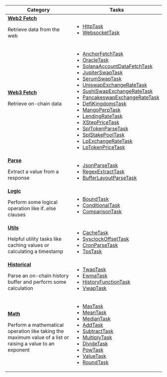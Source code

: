 <table style={{ tableLayout: "fixed", width: "100%" }}>
  <thead>
    <tr>
      <th width="50%">Category</th>
      <th min-width="50%">Tasks</th>
    </tr>
  </thead>
  <tbody>
    <tr>
      <td style={{ columnWidth: "auto" }}>
        <b>
          <u>Web2 Fetch</u>
        </b>
        <p>Retrieve data from the web</p>
      </td>
      <td>
        <ul>
          <li>
            <a href="/tasks/HttpTask">HttpTask</a>
          </li>
          <li>
            <a href="/tasks/WebsocketTask">WebsocketTask</a>
          </li>
        </ul>
      </td>
    </tr>
    <tr>
      <td style={{ columnWidth: "auto" }}>
        <b>
          <u>Web3 Fetch</u>
        </b>
        <p>Retrieve on-chain data</p>
      </td>
      <td>
        <ul>
          <li>
            <a href="/tasks/AnchorFetchTask">AnchorFetchTask</a>
          </li>
          <li>
            <a href="/tasks/OracleTask">OracleTask</a>
          </li>
          <li>
            <a href="/tasks/SolanaAccountDataFetchTask">
              SolanaAccountDataFetchTask
            </a>
          </li>
          <li>
            <a href="/tasks/JupiterSwapTask">JupiterSwapTask</a>
          </li>
          <li>
            <a href="/tasks/SerumSwapTask">SerumSwapTask</a>
          </li>
          <li>
            <a href="/tasks/UniswapExchangeRateTask">UniswapExchangeRateTask</a>
          </li>
          <li>
            <a href="/tasks/SushiSwapExchangeRateTask">
              SushiSwapExchangeRateTask
            </a>
          </li>
          <li>
            <a href="/tasks/PancakeswapExchangeRateTask">
              PancakeswapExchangeRateTask
            </a>
          </li>
          <li>
            <a href="/tasks/DefiKingdomsTask">DefiKingdomsTask</a>
          </li>
          <li>
            <a href="/tasks/MangoPerpTask">MangoPerpTask</a>
          </li>
          <li>
            <a href="/tasks/LendingRateTask">LendingRateTask</a>
          </li>
          <li>
            <a href="/tasks/XStepPriceTask">XStepPriceTask</a>
          </li>
          <li>
            <a href="/tasks/SplTokenParseTask">SplTokenParseTask</a>
          </li>
          <li>
            <a href="/tasks/SplStakePoolTask">SplStakePoolTask</a>
          </li>
          <li>
            <a href="/tasks/LpExchangeRateTask">LpExchangeRateTask</a>
          </li>
          <li>
            <a href="/tasks/LpTokenPriceTask">LpTokenPriceTask</a>
          </li>
        </ul>
      </td>
    </tr>
    <tr>
      <td style={{ columnWidth: "auto" }}>
        <b>
          <u>Parse</u>
        </b>
        <p>Extract a value from a response</p>
      </td>
      <td>
        <ul>
          <li>
            <a href="/tasks/JsonParseTask">JsonParseTask</a>
          </li>
          <li>
            <a href="/tasks/RegexExtractTask">RegexExtractTask</a>
          </li>
          <li>
            <a href="/tasks/BufferLayoutParseTask">BufferLayoutParseTask</a>
          </li>
        </ul>
      </td>
    </tr>
    <tr>
      <td style={{ columnWidth: "auto" }}>
        <b>
          <u>Logic</u>
        </b>
        <p>Perform some logical operation like if..else clauses</p>
      </td>
      <td>
        <ul>
          <li>
            <a href="/tasks/BoundTask">BoundTask</a>
          </li>
          <li>
            <a href="/tasks/ConditionalTask">ConditionalTask</a>
          </li>
          <li>
            <a href="/tasks/ComparisonTask">ComparisonTask</a>
          </li>
        </ul>
      </td>
    </tr>
    <tr>
      <td style={{ columnWidth: "auto" }}>
        <b>
          <u>Utils</u>
        </b>
        <p>
          Helpful utility tasks like caching values or calculating a timestamp
        </p>
      </td>
      <td>
        <ul>
          <li>
            <a href="/tasks/CacheTask">CacheTask</a>
          </li>
          <li>
            <a href="/tasks/SysclockOffsetTask">SysclockOffsetTask</a>
          </li>
          <li>
            <a href="/tasks/CronParseTask">CronParseTask</a>
          </li>
          <li>
            <a href="/tasks/TpsTask">TpsTask</a>
          </li>
        </ul>
      </td>
    </tr>
    <tr>
      <td style={{ columnWidth: "auto" }}>
        <b>
          <u>Historical</u>
        </b>
        <p>Parse an on-chain history buffer and perform some calculation</p>
      </td>
      <td>
        <ul>
          <li>
            <a href="/tasks/TwapTask">TwapTask</a>
          </li>
          <li>
            <a href="/tasks/EwmaTask">EwmaTask</a>
          </li>
          <li>
            <a href="/tasks/HistoryFunctionTask">HistoryFunctionTask</a>
          </li>
          <li>
            <a href="/tasks/VwapTask">VwapTask</a>
          </li>
        </ul>
      </td>
    </tr>
    <tr>
      <td style={{ columnWidth: "auto" }}>
        <b>
          <u>Math</u>
        </b>
        <p>
          Perform a mathematical operation like taking the maximum value of a
          list or raising a value to an exponent
        </p>
      </td>
      <td>
        <ul>
          <li>
            <a href="/tasks/MaxTask">MaxTask</a>
          </li>
          <li>
            <a href="/tasks/MeanTask">MeanTask</a>
          </li>
          <li>
            <a href="/tasks/MedianTask">MedianTask</a>
          </li>
          <li>
            <a href="/tasks/AddTask">AddTask</a>
          </li>
          <li>
            <a href="/tasks/SubtractTask">SubtractTask</a>
          </li>
          <li>
            <a href="/tasks/MultiplyTask">MultiplyTask</a>
          </li>
          <li>
            <a href="/tasks/DivideTask">DivideTask</a>
          </li>
          <li>
            <a href="/tasks/PowTask">PowTask</a>
          </li>
          <li>
            <a href="/tasks/ValueTask">ValueTask</a>
          </li>
          <li>
            <a href="/tasks/RoundTask">RoundTask</a>
          </li>
        </ul>
      </td>
    </tr>
  </tbody>
</table>
